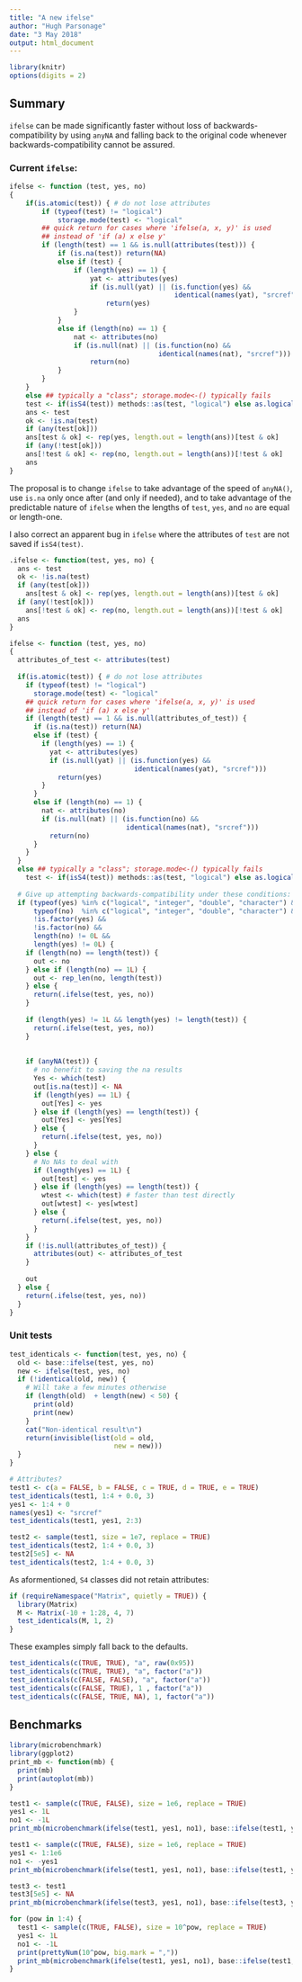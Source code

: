 ```yaml
---
title: "A new ifelse"
author: "Hugh Parsonage"
date: "3 May 2018"
output: html_document
---
```


```r
library(knitr)
options(digits = 2)
```

## Summary

`ifelse` can be made significantly faster without loss of backwards-compatibility by using `anyNA` and falling back to the original code whenever backwards-compatibility cannot be assured.


### Current `ifelse`:

```r
ifelse <- function (test, yes, no)
{
    if(is.atomic(test)) { # do not lose attributes
        if (typeof(test) != "logical")
            storage.mode(test) <- "logical"
        ## quick return for cases where 'ifelse(a, x, y)' is used
        ## instead of 'if (a) x else y'
        if (length(test) == 1 && is.null(attributes(test))) {
            if (is.na(test)) return(NA)
            else if (test) {
                if (length(yes) == 1) {
                    yat <- attributes(yes)
                    if (is.null(yat) || (is.function(yes) &&
                                         identical(names(yat), "srcref")))
                        return(yes)
                }
            }
            else if (length(no) == 1) {
                nat <- attributes(no)
                if (is.null(nat) || (is.function(no) &&
                                     identical(names(nat), "srcref")))
                    return(no)
            }
        }
    }
    else ## typically a "class"; storage.mode<-() typically fails
	test <- if(isS4(test)) methods::as(test, "logical") else as.logical(test)
    ans <- test
    ok <- !is.na(test)
    if (any(test[ok]))
	ans[test & ok] <- rep(yes, length.out = length(ans))[test & ok]
    if (any(!test[ok]))
	ans[!test & ok] <- rep(no, length.out = length(ans))[!test & ok]
    ans
}
```

The proposal is to change `ifelse` to take advantage of the speed of `anyNA()`, use `is.na` only once after (and only if needed), and to take advantage of the predictable nature of `ifelse` when the lengths of `test`, `yes`, and `no` are equal or length-one.

I also correct an apparent bug in `ifelse` where the attributes of `test` are not saved if `isS4(test)`. 

```r
.ifelse <- function(test, yes, no) {
  ans <- test
  ok <- !is.na(test)
  if (any(test[ok]))
    ans[test & ok] <- rep(yes, length.out = length(ans))[test & ok]
  if (any(!test[ok]))
    ans[!test & ok] <- rep(no, length.out = length(ans))[!test & ok]
  ans
}

ifelse <- function (test, yes, no)
{
  attributes_of_test <- attributes(test)
  
  if(is.atomic(test)) { # do not lose attributes
    if (typeof(test) != "logical")
      storage.mode(test) <- "logical"
    ## quick return for cases where 'ifelse(a, x, y)' is used
    ## instead of 'if (a) x else y'
    if (length(test) == 1 && is.null(attributes_of_test)) {
      if (is.na(test)) return(NA)
      else if (test) {
        if (length(yes) == 1) {
          yat <- attributes(yes)
          if (is.null(yat) || (is.function(yes) &&
                               identical(names(yat), "srcref")))
            return(yes)
        }
      }
      else if (length(no) == 1) {
        nat <- attributes(no)
        if (is.null(nat) || (is.function(no) &&
                             identical(names(nat), "srcref")))
          return(no)
      }
    }
  }
  else ## typically a "class"; storage.mode<-() typically fails
    test <- if(isS4(test)) methods::as(test, "logical") else as.logical(test)
  
  # Give up attempting backwards-compatibility under these conditions:
  if (typeof(yes) %in% c("logical", "integer", "double", "character") &&
      typeof(no)  %in% c("logical", "integer", "double", "character") &&
      !is.factor(yes) &&
      !is.factor(no) &&
      length(no) != 0L &&
      length(yes) != 0L) {
    if (length(no) == length(test)) {
      out <- no
    } else if (length(no) == 1L) {
      out <- rep_len(no, length(test))
    } else {
      return(.ifelse(test, yes, no))
    }
    
    if (length(yes) != 1L && length(yes) != length(test)) {
      return(.ifelse(test, yes, no))
    }
    
    
    if (anyNA(test)) {
      # no benefit to saving the na results
      Yes <- which(test)
      out[is.na(test)] <- NA
      if (length(yes) == 1L) {
        out[Yes] <- yes
      } else if (length(yes) == length(test)) {
        out[Yes] <- yes[Yes]
      } else {
        return(.ifelse(test, yes, no))
      }
    } else {
      # No NAs to deal with
      if (length(yes) == 1L) {
        out[test] <- yes
      } else if (length(yes) == length(test)) {
        wtest <- which(test) # faster than test directly
        out[wtest] <- yes[wtest]
      } else {
        return(.ifelse(test, yes, no))
      }
    }
    if (!is.null(attributes_of_test)) {
      attributes(out) <- attributes_of_test
    }
    
    out
  } else {
    return(.ifelse(test, yes, no))
  }
}
```


### Unit tests

```r
test_identicals <- function(test, yes, no) {
  old <- base::ifelse(test, yes, no)
  new <- ifelse(test, yes, no)
  if (!identical(old, new)) {
    # Will take a few minutes otherwise
    if (length(old)  + length(new) < 50) {
      print(old)
      print(new)
    }
    cat("Non-identical result\n")
    return(invisible(list(old = old, 
                          new = new)))
  }
}
```

```r
# Attributes?
test1 <- c(a = FALSE, b = FALSE, c = TRUE, d = TRUE, e = TRUE)
test_identicals(test1, 1:4 + 0.0, 3)
yes1 <- 1:4 + 0
names(yes1) <- "srcref"
test_identicals(test1, yes1, 2:3)

test2 <- sample(test1, size = 1e7, replace = TRUE)
test_identicals(test2, 1:4 + 0.0, 3)
test2[5e5] <- NA
test_identicals(test2, 1:4 + 0.0, 3)
```

As aformentioned, `S4` classes did not retain attributes:
```r
if (requireNamespace("Matrix", quietly = TRUE)) {
  library(Matrix)
  M <- Matrix(-10 + 1:28, 4, 7)
  test_identicals(M, 1, 2)
}
```

These examples simply fall back to the defaults.

```r
test_identicals(c(TRUE, TRUE), "a", raw(0x95))
test_identicals(c(TRUE, TRUE), "a", factor("a"))
test_identicals(c(FALSE, FALSE), "a", factor("a"))
test_identicals(c(FALSE, TRUE), 1 , factor("a"))
test_identicals(c(FALSE, TRUE, NA), 1, factor("a"))
```


## Benchmarks
```r
library(microbenchmark)
library(ggplot2)
print_mb <- function(mb) {
  print(mb)
  print(autoplot(mb))
}
```

```r
test1 <- sample(c(TRUE, FALSE), size = 1e6, replace = TRUE)
yes1 <- 1L
no1 <- -1L
print_mb(microbenchmark(ifelse(test1, yes1, no1), base::ifelse(test1, yes1, no1)))
```

```r
test1 <- sample(c(TRUE, FALSE), size = 1e6, replace = TRUE)
yes1 <- 1:1e6
no1 <- -yes1
print_mb(microbenchmark(ifelse(test1, yes1, no1), base::ifelse(test1, yes1, no1)))
```

```r
test3 <- test1
test3[5e5] <- NA
print_mb(microbenchmark(ifelse(test3, yes1, no1), base::ifelse(test3, yes1, no1)))
```

```r
for (pow in 1:4) {
  test1 <- sample(c(TRUE, FALSE), size = 10^pow, replace = TRUE)
  yes1 <- 1L
  no1 <- -1L
  print(prettyNum(10^pow, big.mark = ","))
  print_mb(microbenchmark(ifelse(test1, yes1, no1), base::ifelse(test1, yes1, no1)))
}
```




